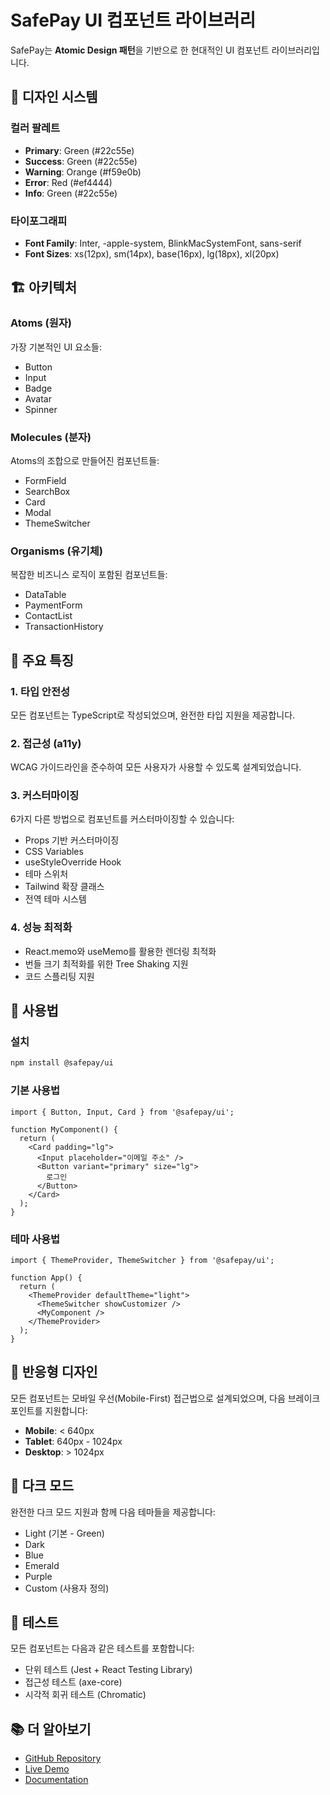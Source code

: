 
<Meta title="SafePay/소개" />

# SafePay UI 컴포넌트 라이브러리

SafePay는 **Atomic Design 패턴**을 기반으로 한 현대적인 UI 컴포넌트 라이브러리입니다.

## 🎨 디자인 시스템

### 컬러 팔레트
- **Primary**: Green (#22c55e)
- **Success**: Green (#22c55e)
- **Warning**: Orange (#f59e0b)
- **Error**: Red (#ef4444)
- **Info**: Green (#22c55e)

### 타이포그래피
- **Font Family**: Inter, -apple-system, BlinkMacSystemFont, sans-serif
- **Font Sizes**: xs(12px), sm(14px), base(16px), lg(18px), xl(20px)

## 🏗️ 아키텍처

### Atoms (원자)
가장 기본적인 UI 요소들:
- Button
- Input
- Badge
- Avatar
- Spinner

### Molecules (분자)
Atoms의 조합으로 만들어진 컴포넌트들:
- FormField
- SearchBox
- Card
- Modal
- ThemeSwitcher

### Organisms (유기체)
복잡한 비즈니스 로직이 포함된 컴포넌트들:
- DataTable
- PaymentForm
- ContactList
- TransactionHistory

## 🎯 주요 특징

### 1. 타입 안전성
모든 컴포넌트는 TypeScript로 작성되었으며, 완전한 타입 지원을 제공합니다.

### 2. 접근성 (a11y)
WCAG 가이드라인을 준수하여 모든 사용자가 사용할 수 있도록 설계되었습니다.

### 3. 커스터마이징
6가지 다른 방법으로 컴포넌트를 커스터마이징할 수 있습니다:
- Props 기반 커스터마이징
- CSS Variables
- useStyleOverride Hook
- 테마 스위처
- Tailwind 확장 클래스
- 전역 테마 시스템

### 4. 성능 최적화
- React.memo와 useMemo를 활용한 렌더링 최적화
- 번들 크기 최적화를 위한 Tree Shaking 지원
- 코드 스플리팅 지원

## 🚀 사용법

### 설치
```bash
npm install @safepay/ui
```

### 기본 사용법
```tsx
import { Button, Input, Card } from '@safepay/ui';

function MyComponent() {
  return (
    <Card padding="lg">
      <Input placeholder="이메일 주소" />
      <Button variant="primary" size="lg">
        로그인
      </Button>
    </Card>
  );
}
```

### 테마 사용법
```tsx
import { ThemeProvider, ThemeSwitcher } from '@safepay/ui';

function App() {
  return (
    <ThemeProvider defaultTheme="light">
      <ThemeSwitcher showCustomizer />
      <MyComponent />
    </ThemeProvider>
  );
}
```

## 📱 반응형 디자인

모든 컴포넌트는 모바일 우선(Mobile-First) 접근법으로 설계되었으며, 다음 브레이크포인트를 지원합니다:

- **Mobile**: < 640px
- **Tablet**: 640px - 1024px  
- **Desktop**: > 1024px

## 🌙 다크 모드

완전한 다크 모드 지원과 함께 다음 테마들을 제공합니다:

- Light (기본 - Green)
- Dark
- Blue
- Emerald
- Purple
- Custom (사용자 정의)

## 🧪 테스트

모든 컴포넌트는 다음과 같은 테스트를 포함합니다:

- 단위 테스트 (Jest + React Testing Library)
- 접근성 테스트 (axe-core)
- 시각적 회귀 테스트 (Chromatic)

## 📚 더 알아보기

- [GitHub Repository](https://github.com/soompy/pf25_pay)
- [Live Demo](https://safepay-lo6k9mqvt-suris-projects.vercel.app)
- [Documentation](https://safepay-docs.vercel.app)